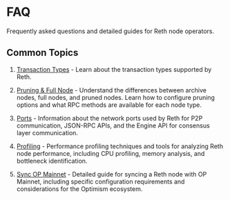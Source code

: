# FAQ

Frequently asked questions and detailed guides for Reth node operators.

## Common Topics

1. [Transaction Types](/run/faq/transactions) - Learn about the transaction types supported by Reth.

2. [Pruning & Full Node](/run/faq/pruning) - Understand the differences between archive nodes, full nodes, and pruned nodes. Learn how to configure pruning options and what RPC methods are available for each node type.

3. [Ports](/run/faq/ports) - Information about the network ports used by Reth for P2P communication, JSON-RPC APIs, and the Engine API for consensus layer communication.

4. [Profiling](/run/faq/profiling) - Performance profiling techniques and tools for analyzing Reth node performance, including CPU profiling, memory analysis, and bottleneck identification.

5. [Sync OP Mainnet](/run/faq/sync-op-mainnet) - Detailed guide for syncing a Reth node with OP Mainnet, including specific configuration requirements and considerations for the Optimism ecosystem.
